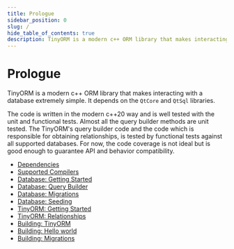 ```yaml
---
title: Prologue
sidebar_position: 0
slug: /
hide_table_of_contents: true
description: TinyORM is a modern c++ ORM library that makes interacting with a database extremely simple. It depends on the QtCore and QtSql libraries. The code is written in the modern c++20 way and is well tested with the unit and functional tests.
---
```


# Prologue

TinyORM is a modern c++ ORM library that makes interacting with a database extremely simple. It depends on the `QtCore` and `QtSql` libraries.

The code is written in the modern c++20 way and is well tested with the unit and functional tests. Almost all the query builder methods are unit tested. The TinyORM's query builder code and the code which is responsible for obtaining relationships, is tested by functional tests against all supported databases. For now, the code coverage is not ideal but is good enough to guarantee API and behavior compatibility.

- [Dependencies](dependencies.mdx)
- [Supported Compilers](supported-compilers.mdx)
- [Database: Getting Started](database.mdx)
- [Database: Query Builder](query-builder.mdx)
- [Database: Migrations](migrations.mdx)
- [Database: Seeding](seeding.mdx)
- [TinyORM: Getting Started](tinyorm.mdx)
- [TinyORM: Relationships](tinyorm-relationships.mdx)
- [Building: TinyORM](building-tinyorm.mdx)
- [Building: Hello world](building-hello-world.mdx)
- [Building: Migrations](building-migrations.mdx)
